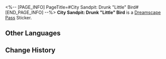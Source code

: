 <%-- [PAGE_INFO]
PageTitle=#City Sandpit: Drunk "Little" Bird#
[END_PAGE_INFO] --%>
{{Stub|Location information}}
{{Item Infobox
|id          = 223607
|image       = Dreamscape Pass Sticker City Sandpit- Drunk Little Bird.png
|type        = Dreamscape Pass Sticker
|type2       = Nobodys In the Big Dream Stickers
|invCategory = 
|rarity      = 4
|effect      = 
|description = Digital stickers that can be used to decorate the pages of the Dreamtour Handbook. They come in many different styles.
|source1     = [[Yank out the giant origami "birdie" from the miniature model]]
}}
{{Description|Drink until you're green in the face.}}
'''City Sandpit: Drunk "Little" Bird''' is a [[Dreamscape Pass]] Sticker.

==Other Languages==
{{Other Languages
|en   = City Sandpit: Drunk "Little" Bird
|zhs  = 城市沙盘：微醺「小」鸟
|zht  = 城市沙盤：微醺「小」鳥
|ja   = 箱庭都市：ほろ酔いの「小」鳥
|ko   = 도시 모형판: 취기 오른 「작은」 새
|es   = Maqueta de la ciudad: Pajarito pequeño borracho
|fr   = Maquette de la ville : « Petit » oiseau ivre
|ru   = Диорама города: Подвыпившая пташка
|th   = เมืองแซนด์บ็อกซ์: นก "น้อย" ขี้เมา
|vi   = Sa Bàn Thành Phố: Chú Chim "Nhỏ" Say Mèm
|de   = Sandmodell der Stadt: Betrunkener „kleiner“ Vogel
|id   = Miniatur Kota: Burung "Kecil" Setengah Mabuk
|pt   = Maquete da Cidade: "Passarinho" Bêbado
}}

==Change History==
{{Change History|2.1}}